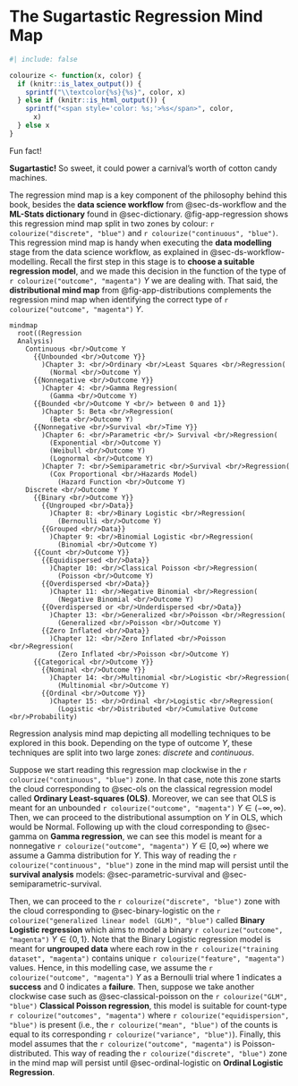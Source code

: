 <!-- Google tag (gtag.js) -->
<script async src="https://www.googletagmanager.com/gtag/js?id=G-7PRVEBE1EF"></script>
<script>
  window.dataLayer = window.dataLayer || [];
  function gtag(){dataLayer.push(arguments);}
  gtag('js', new Date());

  gtag('config', 'G-7PRVEBE1EF');
</script>

# The Sugartastic Regression Mind Map {#sec-regression-mind-map}

```r
#| include: false

colourize <- function(x, color) {
  if (knitr::is_latex_output()) {
    sprintf("\\textcolor{%s}{%s}", color, x)
  } else if (knitr::is_html_output()) {
    sprintf("<span style='color: %s;'>%s</span>", color,
      x)
  } else x
}
```

::: {.Warning}
::::{.Warning-header}
Fun fact!
::::
::::{.Warning-container}
**Sugartastic!** So sweet, it could power a carnival’s worth of cotton candy machines.
::::
:::

The regression mind map is a key component of the philosophy behind this book, besides the **data science workflow** from @sec-ds-workflow and the **ML-Stats dictionary** found in @sec-dictionary. @fig-app-regression shows this regression mind map split in two zones by colour: `r colourize("discrete", "blue")` and `r colourize("continuous", "blue")`. This regression mind map is handy when executing the **data modelling** stage from the data science workflow, as explained in @sec-ds-workflow-modelling. Recall the first step in this stage is to **choose a suitable regression model**, and we made this decision in the function of the type of `r colourize("outcome", "magenta")` $Y$ we are dealing with. That said, the **distributional mind map** from @fig-app-distributions complements the regression mind map when identifying the correct type of `r colourize("outcome", "magenta")` $Y$.

::: {#fig-app-regression}
```mermaid
mindmap
  root((Regression 
  Analysis)
    Continuous <br/>Outcome Y
      {{Unbounded <br/>Outcome Y}}
        )Chapter 3: <br/>Ordinary <br/>Least Squares <br/>Regression(
          (Normal <br/>Outcome Y)
      {{Nonnegative <br/>Outcome Y}}
        )Chapter 4: <br/>Gamma Regression(
          (Gamma <br/>Outcome Y)
      {{Bounded <br/>Outcome Y <br/> between 0 and 1}}
        )Chapter 5: Beta <br/>Regression(
          (Beta <br/>Outcome Y)
      {{Nonnegative <br/>Survival <br/>Time Y}}
        )Chapter 6: <br/>Parametric <br/> Survival <br/>Regression(
          (Exponential <br/>Outcome Y)
          (Weibull <br/>Outcome Y)
          (Lognormal <br/>Outcome Y)
        )Chapter 7: <br/>Semiparametric <br/>Survival <br/>Regression(
          (Cox Proportional <br/>Hazards Model)
            (Hazard Function <br/>Outcome Y)
    Discrete <br/>Outcome Y
      {{Binary <br/>Outcome Y}}
        {{Ungrouped <br/>Data}}
          )Chapter 8: <br/>Binary Logistic <br/>Regression(
            (Bernoulli <br/>Outcome Y)
        {{Grouped <br/>Data}}
          )Chapter 9: <br/>Binomial Logistic <br/>Regression(
            (Binomial <br/>Outcome Y)
      {{Count <br/>Outcome Y}}
        {{Equidispersed <br/>Data}}
          )Chapter 10: <br/>Classical Poisson <br/>Regression(
            (Poisson <br/>Outcome Y)
        {{Overdispersed <br/>Data}}
          )Chapter 11: <br/>Negative Binomial <br/>Regression(
            (Negative Binomial <br/>Outcome Y)
        {{Overdispersed or <br/>Underdispersed <br/>Data}}
          )Chapter 13: <br/>Generalized <br/>Poisson <br/>Regression(
            (Generalized <br/>Poisson <br/>Outcome Y)
        {{Zero Inflated <br/>Data}}
          )Chapter 12: <br/>Zero Inflated <br/>Poisson <br/>Regression(
            (Zero Inflated <br/>Poisson <br/>Outcome Y)
      {{Categorical <br/>Outcome Y}}
        {{Nominal <br/>Outcome Y}}
          )Chapter 14: <br/>Multinomial <br/>Logistic <br/>Regression(
            (Multinomial <br/>Outcome Y)
        {{Ordinal <br/>Outcome Y}}
          )Chapter 15: <br/>Ordinal <br/>Logistic <br/>Regression(
            (Logistic <br/>Distributed <br/>Cumulative Outcome <br/>Probability)
```

Regression analysis mind map depicting all modelling techniques to be explored in this book. Depending on the type of outcome $Y$, these techniques are split into two large zones: *discrete* and *continuous*.
:::

Suppose we start reading this regression map clockwise in the `r colourize("continuous", "blue")` zone. In that case, note this zone starts the cloud corresponding to @sec-ols on the classical regression model called **Ordinary Least-squares (OLS)**. Moreover, we can see that OLS is meant for an unbounded `r colourize("outcome", "magenta")` $Y \in (-\infty, \infty)$. Then, we can proceed to the distributional assumption on $Y$ in OLS, which would be Normal. Following up with the cloud corresponding to @sec-gamma on **Gamma regression**, we can see this model is meant for a nonnegative `r colourize("outcome", "magenta")` $Y \in [0, \infty)$ where we assume a Gamma distribution for $Y$. This way of reading the `r colourize("continuous", "blue")` zone in the mind map will persist until the **survival analysis** models: @sec-parametric-survival and @sec-semiparametric-survival.

Then, we can proceed to the `r colourize("discrete", "blue")` zone with the cloud corresponding to @sec-binary-logistic on the `r colourize("generalized linear model (GLM)", "blue")` called **Binary Logistic regression** which aims to model a binary `r colourize("outcome", "magenta")` $Y \in \{0, 1 \}$. Note that the Binary Logistic regression model is meant for **ungrouped data** where each row in the `r colourize("training dataset", "magenta")` contains unique `r colourize("feature", "magenta")` values. Hence, in this modelling case, we assume the `r colourize("outcome", "magenta")` $Y$ as a Bernoulli trial where $1$ indicates a **success** and $0$ indicates a **failure**. Then, suppose we take another clockwise case such as @sec-classical-poisson on the `r colourize("GLM", "blue")` **Classical Poisson regression**, this model is suitable for count-type `r colourize("outcomes", "magenta")` where `r colourize("equidispersion", "blue")` is present (i.e., the `r colourize("mean", "blue")` of the counts is equal to its corresponding `r colourize("variance", "blue")`). Finally, this model assumes that the `r colourize("outcome", "magenta")` is Poisson-distributed. This way of reading the `r colourize("discrete", "blue")` zone in the mind map will persist until @sec-ordinal-logistic on **Ordinal Logistic Regression**.

